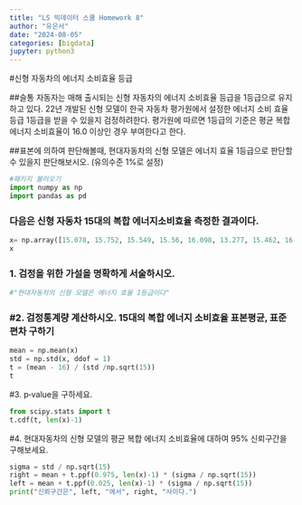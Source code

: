 ```yaml
---
title: "LS 빅데이터 스쿨 Homework 8"
author: "유은서"
date: "2024-08-05"
categories: [bigdata]
jupyter: python3
---
```



#신형 자동차의 에너지 소비효율 등급

##슬통 자동자는 매해 출시되는 신형 자동차의 에너지 소비효율 등급을 1등급으로 유지하고 있다. 22년 개발된 신형 모델이 한국 자동차 평가원에서 설정한 에너지 소비 효율등급 1등급을 받을 수 있을지 검정하려한다. 평가원에 따르면 1등급의 기준은 평균 복합 에너지 소비효율이 16.0 이상인 경우 부여한다고 한다.

##표본에 의하여 판단해볼때, 현대자동차의 신형 모델은 에너지 효율 1등급으로 판단할 수 있을지 판단해보시오. (유의수준 1%로 설정)

```python
#패키지 불러오기
import numpy as np
import pandas as pd
```
### 다음은 신형 자동차 15대의 복합 에너지소비효율 측정한 결과이다.
```python
x= np.array([15.078, 15.752, 15.549, 15.56, 16.098, 13.277, 15.462, 16.116, 15.214, 16.93, 14.118, 14.927, 15.382, 16.709, 16.804])
x
```
### 1. 검정을 위한 가설을 명확하게 서술하시오.
```python
#"현대자동차의 신형 모델은 에너지 효율 1등급이다"
```

### #2. 검정통계량 계산하시오. 15대의 복합 에너지 소비효율 표본평균, 표준편차 구하기
```python
mean = np.mean(x)
std = np.std(x, ddof = 1)
t = (mean - 16) / (std /np.sqrt(15))
t
```
#3. p‑value을 구하세요.
```python
from scipy.stats import t
t.cdf(t, len(x)-1)
```

#4. 현대자동차의 신형 모델의 평균 복합 에너지 소비효율에 대하여 95% 신뢰구간을 구해보세요.
```python
sigma = std / np.sqrt(15)
right = mean + t.ppf(0.975, len(x)-1) * (sigma / np.sqrt(15))
left = mean + t.ppf(0.025, len(x)-1) * (sigma / np.sqrt(15))
print("신뢰구간은", left, "에서", right, "사이다.")
```
